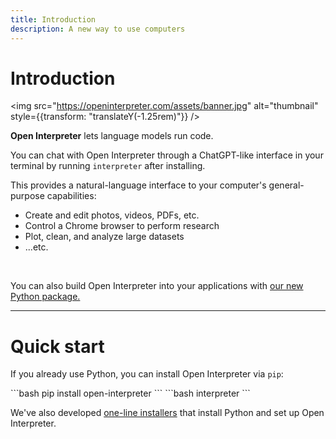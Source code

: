 ```yaml
---
title: Introduction
description: A new way to use computers
---
```


# <div class="hidden">Introduction</div>

<img src="https://openinterpreter.com/assets/banner.jpg" alt="thumbnail" style={{transform: "translateY(-1.25rem)"}} />

**Open Interpreter** lets language models run code.

You can chat with Open Interpreter through a ChatGPT-like interface in your terminal by running `interpreter` after installing.

This provides a natural-language interface to your computer's general-purpose capabilities:

-   Create and edit photos, videos, PDFs, etc.
-   Control a Chrome browser to perform research
-   Plot, clean, and analyze large datasets
-   ...etc.

<br/>

<Info>You can also build Open Interpreter into your applications with [our new Python package.](/usage/python/arguments)</Info>

---

<h1><span class="font-semibold">Quick start</span></h1>

If you already use Python, you can install Open Interpreter via `pip`:

<Steps>
  <Step title="Install" icon={"arrow-down"} iconType={"solid"}>
```bash
pip install open-interpreter
```
  </Step>
  <Step title="Use" icon={"circle"} iconType={"solid"}>
```bash
interpreter
```
  </Step>
</Steps>

We've also developed [one-line installers](/getting-started/setup) that install Python and set up Open Interpreter.
